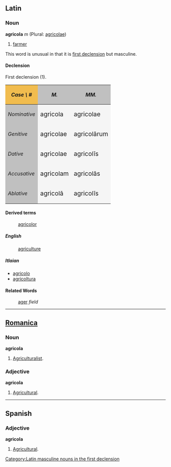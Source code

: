 ==Latin==
===Noun===
'''agricola''' ''m'' (Plural: [[agricolae]])

# [[farmer]]

This word is unusual in that it is [[first declension]] but masculine.

====Declension====
First declension (1).
{| cellpadding="5" border="1"
!style="background:#F1BC4E;"| ''Case \ #''
!style="background:#C0C0C0;"| ''M.''
!style="background:#C0C0C0;"| ''MM.''
|-
!style="background:#C0C0C0;"| ''Nominative''
|style="background:#F5F5F5;"| <big> agricola
|style="background:#F5F5F5;"| <big> agricolae
|-
!style="background:#C0C0C0;"| ''Genitive''
|style="background:#F5F5F5;"| <big> agricolae
|style="background:#F5F5F5;"| <big> agricol&#257;rum
|-
!style="background:#C0C0C0;"| ''Dative''
|style="background:#F5F5F5;"| <big> agricolae
|style="background:#F5F5F5;"| <big> agricol&#299;s
|-
!style="background:#C0C0C0;"| ''Accusative''
|style="background:#F5F5F5;"| <big> agricolam
|style="background:#F5F5F5;"| <big> agricol&#257;s
|-
!style="background:#C0C0C0;"| ''Ablative''
|style="background:#F5F5F5;"| <big> agricol&#257;
|style="background:#F5F5F5;"| <big> agricol&#299;s
|}

====Derived terms====
: [[agricolor]]
=====English=====
: [[agriculture]]
=====Itlaian=====
*[[agricolo]]
*[[agricoltura]]

====Related Words====
: [[ager]] ''field''
[[Category:Latin masculine nouns in the first declension]]
----

==[[Romanica]]==
===Noun===
'''agricola'''

#[[Agriculturalist]].

===Adjective===
'''agricola'''

#[[Agricultural]].

----

==Spanish==
===Adjective===
'''agricola'''

#[[Agricultural]].